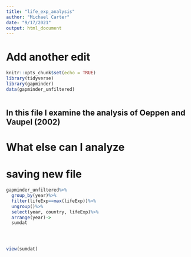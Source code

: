 ```yaml
---
title: "life_exp_analysis"
author: "Michael Carter"
date: "9/17/2021"
output: html_document
---
```

# Add another edit
```r
knitr::opts_chunk$set(echo = TRUE)
library(tidyverse)
library(gapminder)
data(gapminder_unfiltered)



```

## In this file I examine the analysis of Oeppen and Vaupel (2002)

# What else can I analyze

# saving new file    
```r


gapminder_unfiltered%>%
  group_by(year)%>%
  filter(lifeExp==max(lifeExp))%>%
  ungroup()%>%
  select(year, country, lifeExp)%>%
  arrange(year)->
  sumdat




view(sumdat)
```


